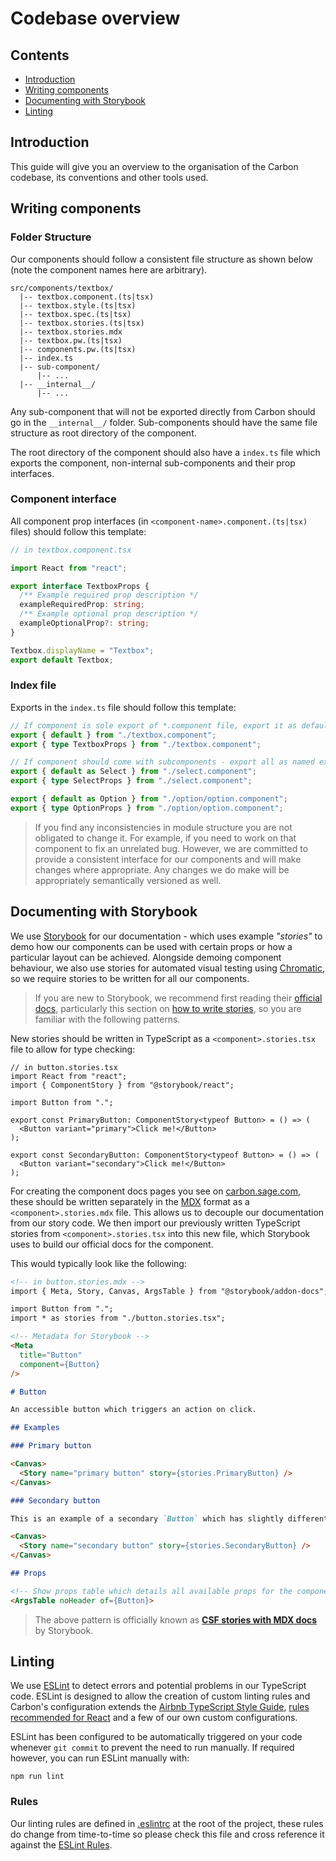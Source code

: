 
<Meta title="Documentation/Codebase Overview" />

# Codebase overview

## Contents

- [Introduction](#introduction)
- [Writing components](#writing-components)
- [Documenting with Storybook](#documenting-with-storybook)
- [Linting](#linting)

## Introduction

This guide will give you an overview to the organisation of the Carbon codebase, its conventions and other tools used.

## Writing components

### Folder Structure

Our components should follow a consistent file structure as shown below (note the component names here are arbitrary).

```none
src/components/textbox/
  |-- textbox.component.(ts|tsx)
  |-- textbox.style.(ts|tsx)
  |-- textbox.spec.(ts|tsx)
  |-- textbox.stories.(ts|tsx)
  |-- textbox.stories.mdx
  |-- textbox.pw.(ts|tsx)
  |-- components.pw.(ts|tsx)
  |-- index.ts
  |-- sub-component/
      |-- ...
  |-- __internal__/
      |-- ...
```

Any sub-component that will not be exported directly from Carbon should go in the `__internal__/` folder. Sub-components should have the same file structure as root directory of the component.

The root directory of the component should also have a `index.ts` file which exports the component, non-internal sub-components and their prop interfaces.

### Component interface

All component prop interfaces (in `<component-name>.component.(ts|tsx)` files) should follow this template:

```ts
// in textbox.component.tsx

import React from "react";

export interface TextboxProps {
  /** Example required prop description */
  exampleRequiredProp: string;
  /** Example optional prop description */
  exampleOptionalProp?: string;
}

Textbox.displayName = "Textbox";
export default Textbox;
```

### Index file

Exports in the `index.ts` file should follow this template:

```ts
// If component is sole export of *.component file, export it as default
export { default } from "./textbox.component";
export { type TextboxProps } from "./textbox.component"; 

// If component should come with subcomponents - export all as named exports
export { default as Select } from "./select.component";
export { type SelectProps } from "./select.component";

export { default as Option } from "./option/option.component";
export { type OptionProps } from "./option/option.component";
```

> If you find any inconsistencies in module structure you are not obligated to change it. For example, if you need to work on that component to fix an unrelated bug. However, we are committed to provide a consistent interface for our components and will make changes where appropriate. Any changes we do make will be appropriately semantically versioned as well.

## Documenting with Storybook

We use [Storybook](https://storybook.js.org/) for our documentation - which uses example *"stories"* to demo how our components can be used with certain props or how a particular layout can be achieved. Alongside demoing component behaviour, we also use stories for automated visual testing using [Chromatic](https://www.chromatic.com/), so we require stories to be written for all our components.

> If you are new to Storybook, we recommend first reading their [official docs](https://storybook.js.org/docs/react/get-started/introduction), particularly this section on [how to write stories](https://storybook.js.org/docs/react/writing-stories/introduction#how-to-write-stories), so you are familiar with the following patterns.

New stories should be written in TypeScript as a `<component>.stories.tsx` file to allow for type checking:

```tsx
// in button.stories.tsx
import React from "react";
import { ComponentStory } from "@storybook/react";

import Button from ".";

export const PrimaryButton: ComponentStory<typeof Button> = () => (
  <Button variant="primary">Click me!</Button>
);

export const SecondaryButton: ComponentStory<typeof Button> = () => (
  <Button variant="secondary">Click me!</Button>
);
```

For creating the component docs pages you see on [carbon.sage.com](https://carbon.sage.com), these should be written separately in the [MDX](https://storybook.js.org/docs/react/writing-docs/mdx) format as a `<component>.stories.mdx` file. This allows us to decouple our documentation from our story code. We then import our previously written TypeScript stories from `<component>.stories.tsx` into this new file, which Storybook uses to build our official docs for the component.

This would typically look like the following:

```markdown
<!-- in button.stories.mdx -->
import { Meta, Story, Canvas, ArgsTable } from "@storybook/addon-docs";

import Button from ".";
import * as stories from "./button.stories.tsx";

<!-- Metadata for Storybook -->
<Meta
  title="Button"
  component={Button}
/>

# Button

An accessible button which triggers an action on click.

## Examples

### Primary button

<Canvas>
  <Story name="primary button" story={stories.PrimaryButton} />
</Canvas>

### Secondary button

This is an example of a secondary `Button` which has slightly different styling:

<Canvas>
  <Story name="secondary button" story={stories.SecondaryButton} />
</Canvas>

## Props

<!-- Show props table which details all available props for the component -->
<ArgsTable noHeader of={Button}>
```

> The above pattern is officially known as [**CSF stories with MDX docs**](https://github.com/storybookjs/storybook/blob/master/addons/docs/docs/recipes.md#csf-stories-with-mdx-docs) by Storybook.

## Linting

We use [ESLint](https://eslint.org/) to detect errors and potential problems in our TypeScript code. ESLint is designed to allow the creation of custom linting rules and Carbon's configuration extends the [Airbnb TypeScript Style Guide](https://github.com/iamturns/eslint-config-airbnb-typescript), [rules recommended for React](https://www.npmjs.com/package/eslint-plugin-react) and a few of our own custom configurations.

ESLint has been configured to be automatically triggered on your code whenever `git commit` to prevent the need to run manually. If required however, you can run ESLint manually with:

```shell
npm run lint
```

### Rules

Our linting rules are defined in [.eslintrc](../.eslintrc) at the root of the project, these rules do change from time-to-time so please check this file and cross reference it against the [ESLint Rules](https://eslint.org/docs/rules/).
